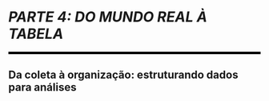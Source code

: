 
```{=latex}
\cftaddtitleline{toc}{chapter}{\rule{\textwidth}{0.4pt}}{}
```

# *PARTE 4: DO MUNDO REAL À TABELA* {#parte-4 .unnumbered}

<!--script for generating HORIZONTAL LINE-->
<hr style="height:5px;border-width:0;color:black;background-color:black">

```{=latex}
\par\noindent\rule{\textwidth}{0.05in}
```

## Da coleta à organização: estruturando dados para análises {.unnumbered .unlisted}

```{=latex}
\markboth{}{}
```

